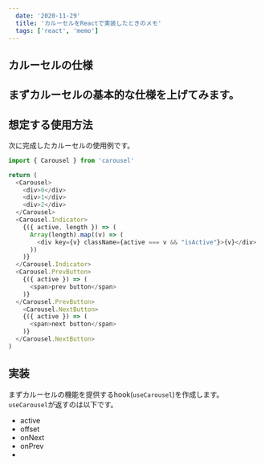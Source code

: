 ```yaml
---
  date: '2020-11-29'
  title: 'カルーセルをReactで実装したときのメモ'
  tags: ['react', 'memo']
---
```


## カルーセルの仕様
まずカルーセルの基本的な仕様を上げてみます。
- 

## 想定する使用方法
次に完成したカルーセルの使用例です。

```javascript
import { Carousel } from 'carousel'

return (
  <Carousel>
    <div>0</div>
    <div>1</div>
    <div>2</div>
  </Carousel>
  <Carousel.Indicator>
    {({ active, length }) => (
      Array(length).map((v) => (
        <div key={v} className={active === v && "isActive"}>{v}</div>
      ))
    )}
  </Carousel.Indicator>
  <Carousel.PrevButton>
    {({ active }) => (
      <span>prev button</span>
    )}
  </Carousel.PrevButton>
    <Carousel.NextButton>
    {({ active }) => (
      <span>next button</span>
    )}
  </Carousel.NextButton>
)
```

## 実装
まずカルーセルの機能を提供するhook(`useCarousel`)を作成します。
`useCarousel`が返すのは以下です。
- active
- offset
- onNext
- onPrev
- 
